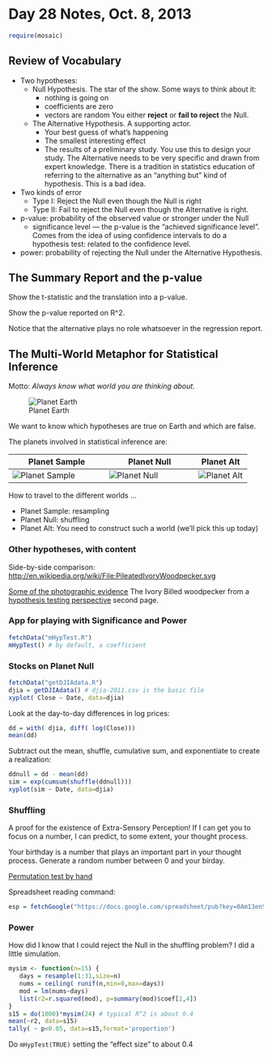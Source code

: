 Day 28 Notes, Oct. 8, 2013
================================

```r
require(mosaic)
```

## Review of Vocabulary

* Two hypotheses:
   * Null Hypothesis.  The star of the show.
        Some ways to think about it:
        * nothing is going on
        * coefficients are zero
        * vectors are random
        You either **reject** or **fail to reject** the Null.
    * The Alternative Hypothesis.  A supporting actor.
        * Your best guess of what's happening
        * The smallest interesting effect
        * The results of a preliminary study.
        You use this to design your study.  The Alternative needs to be very specific and drawn from expert knowledge.  There is a tradition in statistics education of referring to the alternative as an "anything but" kind of hypothesis.  This is a bad idea.
* Two kinds of error
    * Type I: Reject the Null even though the Null is right
    * Type II: Fail to reject the Null even though the Alternative is right.
* p-value: probability of the observed value or stronger under the Null
    * significance level --- the p-value is the "achieved significance level".  Comes from the idea of using confidence intervals to do a hypothesis test: related to the confidence level.
* power: probability of rejecting the Null under the Alternative Hypothesis.

## The Summary Report and the p-value

Show the t-statistic and the translation into a p-value.

Show the p-value reported on R^2.

Notice that the alternative plays no role whatsoever in the regression report.

## The Multi-World Metaphor for Statistical Inference 

Motto: *Always know what world you are thinking about.*

![Planet Earth](planet_earth.png)

We want to know which hypotheses are true on Earth and which are false.


The planets involved in statistical inference are:


Planet Sample | Planet Null | Planet Alt
--------------|-------------|--------
![Planet Sample](planet-sample.png) | ![Planet Null](venus.png) | ![Planet Alt](planet-alt.png) 


How to travel to the different worlds ...

* Planet Sample: resampling
* Planet Null: shuffling
* Planet Alt: You need to construct such a world (we'll pick this up today)

### Other hypotheses, with content

Side-by-side comparison: <http://en.wikipedia.org/wiki/File:PileatedIvoryWoodpecker.svg>

[Some of the photographic evidence](http://www.fishcrow.com/pearl29mar08.html)
The Ivory Billed woodpecker from a [hypothesis testing perspective](bayes-approach.pdf) second page.



### App for playing with Significance and Power

```r
fetchData("mHypTest.R")
mHypTest() # by default, a coefficient
```


### Stocks on Planet Null

```r
fetchData("getDJIAdata.R")
djia = getDJIAdata() # djia-2011.csv is the basic file
xyplot( Close ~ Date, data=djia)
```

Look at the day-to-day differences in log prices:
```r
dd = with( djia, diff( log(Close)))
mean(dd)
```

Subtract out the mean, shuffle, cumulative sum, and exponentiate to create a realization:
```r
ddnull = dd - mean(dd)
sim = exp(cumsum(shuffle(ddnull)))
xyplot(sim ~ Date, data=djia)
```


### Shuffling 

A proof for the existence of Extra-Sensory Perception!  If I can get you to focus on a number, I can predict, to some extent, your thought process.

Your birthday is a number that plays an important part in your thought process.  Generate a random number between 0 and your birday.

[Permutation test by hand](http://dl.dropbox.com/u/5098197/ISM/Activities/permutation-test.pdf)

Spreadsheet reading command:
```r
esp = fetchGoogle("https://docs.google.com/spreadsheet/pub?key=0Am13enSalO74dE5iMjZrcGFjTUtJSjg0T05NLW84Mmc&single=true&gid=0&output=csv")
```

### Power

How did I know that I could reject the Null in the shuffling problem?  I did a little simulation.
```r
mysim <- function(n=15) {
   days = resample(1:31,size=n)
   nums = ceiling( runif(n,min=0,max=days))
   mod = lm(nums~days)
   list(r2=r.squared(mod), p=summary(mod)$coef[2,4])
}
s15 = do(1000)*mysim(24) # typical R^2 is about 0.4
mean(~r2, data=s15)
tally( ~ p<0.05, data=s15,format='proportion')
```

Do `mHypTest(TRUE)` setting the "effect size" to about 0.4



